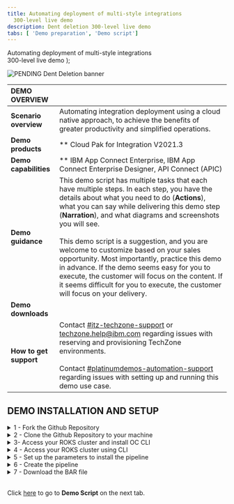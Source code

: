 ```yaml
---
title: Automating deployment of multi-style integrations
  300-level live demo
description: Dent deletion 300-level live demo
tabs: [ 'Demo preparation', 'Demo script']
---
```


  <span>
    Automating deployment of multi-style integrations <br/> 300-level live demo
  </span> );

![PENDING Dent Deletion banner](./images/TBD)

<span id="top"></span>

| DEMO OVERVIEW | |
| :---         | :--- |
| **Scenario overview** | Automating integration deployment using a cloud native approach, to achieve the benefits of greater productivity and simplified operations. |
| **Demo products** | ** Cloud Pak for Integration V2021.3 |
| **Demo capabilities** | ** IBM App Connect Enterprise, IBM App Connect Enterprise Designer, API Connect (APIC) |
| **Demo guidance** | This demo script has multiple tasks that each have multiple steps. In each step, you have the details about what you need to do (**Actions**), what you can say while delivering this demo step (**Narration**), and what diagrams and screenshots you will see.<br/><br/>This demo script is a suggestion, and you are welcome to customize based on your sales opportunity. Most importantly, practice this demo in advance. If the demo seems easy for you to execute, the customer will focus on the content. If it seems difficult for you to execute, the customer will focus on your delivery. |
| **Demo downloads** |  |
| **How to get support** | Contact <a href="https://ibm-cloud.slack.com/archives/C0124J683GW" target="_blank" rel="noreferrer">#itz-techzone-support</a> or <a href="mailto:techzone.help@ibm.com">techzone.help@ibm.com</a> regarding issues with reserving and provisioning TechZone environments. <br/><br/> Contact <a href="https://ibm-cloud.slack.com/archives/C0216F39ACU" target="_blank" rel="noreferrer">#platinumdemos-automation-support</a> regarding issues with setting up and running this demo use case. |

## **DEMO INSTALLATION AND SETUP**

<details>

<summary>1 - Fork the Github Repository</summary>
<br/>

This demo uses a Tekton pipeline to build images and deploy them for four App Connect Integration Servers and one MQ server. In this section, you fork a github repository with all necessary assets for the demo, including the script to create the pipeline.

<br/>

1. Open a browser and navigate <a href="https://github.com/IBM/cp4i-deployment-samples/" target="_blank" rel="noreferrer">here</a>.
<br/><img src="https://raw.githubusercontent.com/ibm-garage-tsa/platinum-demos/master/src/pages/300-integration-dent-deletion/images/prepare-1-1.png" width="800" /><br/>

2. If necessary, log in with your personal GitHub account.

<br/>

3. Click **Fork**. <br/><br/><img src="https://raw.githubusercontent.com/ibm-garage-tsa/platinum-demos/master/src/pages/300-integration-dent-deletion/images/prepare-1-3.png" width="800" /><br/>

4. Select the organization where you want to fork. 
<br/><img src="https://raw.githubusercontent.com/ibm-garage-tsa/platinum-demos/master/src/pages/300-integration-dent-deletion/images/prepare-1-4.png" width="800" /><br/>

5. The **cp4i-deployment-samples** folder was forked to your organization. You will need its URL in section 5 of this preparation.
<br/><img src="https://raw.githubusercontent.com/ibm-garage-tsa/platinum-demos/master/src/pages/300-integration-dent-deletion/images/prepare-1-5.png" width="800" /><br/>

<br/>

**[Go to top](#top)**

</details>

<details>

<summary>2 - Clone the Github Repository to your machine</summary>

<br/>

<InlineNotification>
<strong>NOTE</strong>: To copy the repo you will need to have the Git CLI in your machine. If you don’t have it, follow the installation steps described in this page, based in your operational system.</InlineNotification>

1. On the forked repo, click **Code** (1) and click **Copy URL button** (2) on the **Clone HTTPS** section. <br/><img src="https://raw.githubusercontent.com/ibm-garage-tsa/platinum-demos/master/src/pages/300-integration-dent-deletion/images/prepare-2-1.png" width="800" />

<br/>

2. Open your terminal window and execute this command:

<br/>

  ```
git clone <your_copied_repo_url.git>
```

<br/>

3. Open the cp4i-deployment-samples folder with this command:

<br/>

  ```
cd cp4i-deployment-samples
```

<br/>

4. Here you should see multiple files and folder. To execute our script files, we need to change the file permission to be able to execute them. Execute this command:

<br/>

  ```
chmod 755 *
```

<br/>

**[Go to top](#top)**

</details>

<details>

<summary>3- Access your ROKS cluster and install OC CLI</summary>

<br/>

In this section, you access your ROKS cluster and install the OpenShift command line tool. If you already have the Command line tool, you are welcome to skip this section.

<br/>

1. Open <a href="https://techzone.ibm.com/my/reservations" target="_blank" rel="noreferrer">My reservations</a> in IBM Technology Zone.

<br/>

2. Select your CP4I ROKS cluster.<br/>
<br/><img src="https://raw.githubusercontent.com/ibm-garage-tsa/platinum-demos/master/src/pages/300-integration-dent-deletion/images/prepare-3-2.png" width="800" />

<br/>

3. Click **Open your Managed OpenShift (ROKS) environment**.<br/>
<br/><img src="https://raw.githubusercontent.com/ibm-garage-tsa/platinum-demos/master/src/pages/300-integration-dent-deletion/images/prepare-3-3.png" width="800" />

<br/>

4. Click **OpenShift web console**.<br/>
<br/><img src="https://raw.githubusercontent.com/ibm-garage-tsa/platinum-demos/master/src/pages/300-integration-dent-deletion/images/prepare-3-4.png" width="800" />

<br/>

5. On Web console page, click **?** (1), and select **Command line tools** (2). <br/>
<br/><img src="https://raw.githubusercontent.com/ibm-garage-tsa/platinum-demos/master/src/pages/300-integration-dent-deletion/images/prepare-3-5.png" width="800" />

<br/>

6. Follow the links to install the OpenShift Command Line Interface (CLI) for your Operational System. <br/>
<br/><img src="https://raw.githubusercontent.com/ibm-garage-tsa/platinum-demos/master/src/pages/300-integration-dent-deletion/images/prepare-3-6.png" width="800" />

<br/>

<br/>

**[Go to top](#top)**

</details>

<details>

<summary>4 - Access your ROKS cluster using CLI</summary>

<br/>

1. Log in OpenShift cluster using CLI.

<br/>

From the dropdown menu in the upper right of the page, where you see your username (1), click **Copy login command** (2).<br/>
<br/><img src="https://raw.githubusercontent.com/ibm-garage-tsa/platinum-demos/master/src/pages/300-integration-dent-deletion/images/prepare-4-1.png" width="800" />

<br/>

2. Click **Display Token**.<br/>
<br/><img src="https://raw.githubusercontent.com/ibm-garage-tsa/platinum-demos/master/src/pages/300-integration-dent-deletion/images/prepare-4-2.png" width="800" />

<br/>

3. Copy the **login** command.<br/>
<br/><img src="https://raw.githubusercontent.com/ibm-garage-tsa/platinum-demos/master/src/pages/300-integration-dent-deletion/images/prepare-4-3.png" width="800" />

<br/>

4. Open your terminal window and paste the login command to access your OpenShift cluster.<br/>
<br/><img src="https://raw.githubusercontent.com/ibm-garage-tsa/platinum-demos/master/src/pages/300-integration-dent-deletion/images/prepare-4-4.png" width="500" />

<br/>

<br/>

**[Go to top](#top)**

</details>

<details>

<summary>5 - Set up the parameters to install the pipeline</summary>

<br/>

We’re now going to set up pipeline triggers. We will link your GitHub repository to your OpenShift pipelines, so that when you commit a change to GitHub, your OpenShift pipeline runs automatically.

<br/>

1. Set the namespace to be the correct namespace. It should be cp4i. On your terminal window, run this command:

<br/>

```
export NAMESPACE=cp4i
```

<br/>

2. We’ll set the GitHub branch to main. Don’t worry if you don’t understand this fully – it’s telling the script which version of the GitHub artifacts to use.

<br/>

```
export BRANCH=main
```

<br/>

3. We now need to set which GitHub repository to use. It’s the URL of your forked repository that you made earlier in section 1. You can see it in your browser address bar, as seen in the image below.
 <br/><img src="https://raw.githubusercontent.com/ibm-garage-tsa/platinum-demos/master/src/pages/300-integration-dent-deletion/images/prepare-5-3-1.png" width="800" /><br/>

  For example, ours is: https://github.com/rosorio/cp4i-deployment-samples.git. Note that rosorio is our github id, yours will be different.

<br/>

```
export FORKED_REPO=https://github.com/<your_id>/cp4i-deployment-samples.git
```

<br/>

<br/><img src="https://raw.githubusercontent.com/ibm-garage-tsa/platinum-demos/master/src/pages/300-integration-dent-deletion/images/dent-deletion-1-2-1.png" width="800" /><br/>

<br/>

**[Go to top](#top)**

</details>

<details>

<summary>6 - Create the pipeline</summary>

<br/>

In this section, you create the pipeline in OpenShift Pipeline page. 

<br/>

1. Back to cp4i-deployment-samples folder, open DrivewayDentDeletion/Operators folder.<br/>

```
cd DrivewayDentDeletion/Operators
```

<br/><img src="https://raw.githubusercontent.com/ibm-garage-tsa/platinum-demos/master/src/pages/300-integration-dent-deletion/images/prepare-6-1.png" width="800" /><br/>

<br/>

2. Now, you are ready to create the pipeline. Run the command below to do it.

<br/>

```
./cicd-apply-test-apic-pipeline.sh -n $NAMESPACE -r $FORKED_REPO -b $BRANCH
```

<br/><img src="https://raw.githubusercontent.com/ibm-garage-tsa/platinum-demos/master/src/pages/300-integration-dent-deletion/images/prepare-6-2.png" width="800" /><br/>

<br/>

3. You can check it's all there - go to OpenShift Console again, and on left menu, open Pipelines > Pipelines.
<br/><br/><img src="https://raw.githubusercontent.com/ibm-garage-tsa/platinum-demos/master/src/pages/300-integration-dent-deletion/images/prepare-6-3.png" width="800" /><br/>

<br/>

4. On the Project combobox (1), select cp4i project (2).
<br/><br/><img src="https://raw.githubusercontent.com/ibm-garage-tsa/platinum-demos/master/src/pages/300-integration-dent-deletion/images/prepare-6-4.png" width="800" /><br/>

<br/>

5. You should see two pipelines. In the Demo Script, you will run the pipeline. 
<br/><br/><img src="https://raw.githubusercontent.com/ibm-garage-tsa/platinum-demos/master/src/pages/300-integration-dent-deletion/images/prepare-6-5.png" width="800" /><br/>


<br/>

**[Go to top](#top)**

</details>

<details>

<summary>7 - Download the BAR file</summary>

<br/>

In this section, you download a BAR file to be used during the demo. 

<br/>

1. On a Browser window, open the URL below.
https://github.com/amarIBM/hello-world/blob/master/HttpEchoApp.bar

<br/>

2. Click Download button. 
<br/><br/><img src="https://raw.githubusercontent.com/ibm-garage-tsa/platinum-demos/master/src/pages/300-integration-dent-deletion/images/prepare-7-2.png" width="800" /><br/>

<br/>

Great! Your are ready to demo. Now, it is time to learn how to deliver the demo, by exploring the Demo Script document.

<br/>

**[Go to top](#top)**

</details>

<br/>

Click [here](/300-business-automation-predictive-decisioning/demo-script) to go to **Demo Script** on the next tab.
